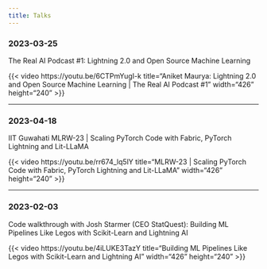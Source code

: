 ```yaml
---
title: Talks
---
```


### 2023-03-25

The Real AI Podcast #1: Lightning 2.0 and Open Source Machine Learning

{{< video https://youtu.be/6CTPmYugI-k
    title="Aniket Maurya: Lightning 2.0 and Open Source Machine Learning | The Real AI Podcast #1"
    width="426" height="240"
>}}

---

### 2023-04-18

IIT Guwahati MLRW-23 | Scaling PyTorch Code with Fabric, PyTorch Lightning and Lit-LLaMA

{{< video https://youtu.be/rr674_lq5lY
    title="MLRW-23 | Scaling PyTorch Code with Fabric, PyTorch Lightning and Lit-LLaMA"
    width="426" height="240"
>}}

---

### 2023-02-03

Code walkthrough with Josh Starmer (CEO StatQuest): Building ML Pipelines Like Legos with Scikit-Learn and Lightning AI

{{< video  https://youtu.be/4iLUKE3TazY
    title="Building ML Pipelines Like Legos with Scikit-Learn and Lightning AI"
    width="426" height="240"
>}}
